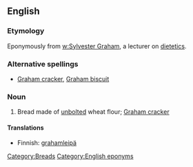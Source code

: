 ==English==

===Etymology===
Eponymously from [[w:Sylvester Graham]], a lecturer on [[dietetics]].

===Alternative spellings===
* [[Graham cracker]], [[Graham biscuit]]

===Noun===
{{en-noun|sg=[[Graham]] [[bread]]}}

# {{United States|regional}} Bread made of [[unbolted]] wheat flour; [[Graham cracker]]

====Translations====
* Finnish: [[grahamleipä]]

[[Category:Breads]]
[[Category:English eponyms]]